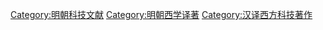 [[Category:明朝科技文献|Category:明朝科技文献]]
[[Category:明朝西学译著|Category:明朝西学译著]]
[[Category:汉译西方科技著作|Category:汉译西方科技著作]]